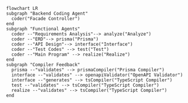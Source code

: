 ```mermaid
flowchart LR
subgraph "Backend Coding Agent"
  coder("Facade Controller")
end
subgraph "Functional Agents"
  coder --"Requirements Analysis"--> analyze("Analyze")
  coder --"ERD"--> prisma("Prisma")
  coder --"API Design"--> interface("Interface")
  coder --"Test Codes" --> test("Test")
  coder --"Main Program" --> realize("Realize")
end
subgraph "Compiler Feedback"
  prisma --"validates" --> prismaCompiler("Prisma Compiler")
  interface --"validates" --> openapiValidator("OpenAPI Validator")
  interface --"generates" --> tsCompiler("TypeScript Compiler")
  test --"validates" --> tsCompiler("TypeScript Compiler")
  realize --"validates" --> tsCompiler("TypeScript Compiler")
end
```